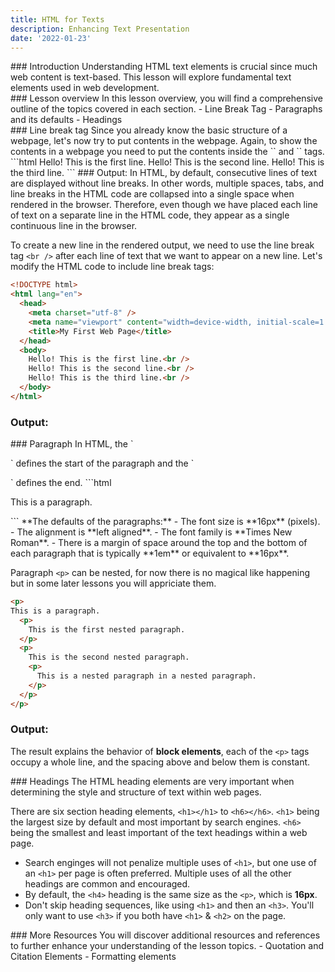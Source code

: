 ```yaml
---
title: HTML for Texts
description: Enhancing Text Presentation
date: '2022-01-23'
---
```


<Section>
### Introduction
Understanding HTML text elements is crucial since much web content is text-based. This lesson will explore fundamental text elements used in web development.
</Section>
<Section>
### Lesson overview
In this lesson overview, you will find a comprehensive outline of the topics covered in each section.
- Line Break Tag
- Paragraphs and its defaults
- Headings
</Section>
<Section>
### Line break tag
Since you already know the basic structure of a webpage, let's now try to put contents in the webpage. Again, to show the contents in a webpage you need to put the contents inside the `<body>` and `</body>` tags.
```html
<!DOCTYPE html>
<html lang="en">
  <head>
    <meta charset="utf-8" />
    <meta name="viewport" content="width=device-width, initial-scale=1.0" />
    <title>My First Web Page</title>
  </head>
  <body>
    Hello! This is the first line.
    Hello! This is the second line.
    Hello! This is the third line.
  </body>
</html>
```
### Output:
<MDXImage 
  src='/images/lesson-images/l3/output-1.png'
  alt='output-1'
  width={400}
  height={121}
/>
In HTML, by default, consecutive lines of text are displayed without line breaks. In other words, multiple spaces, tabs, and line breaks in the HTML code are collapsed into a single space when rendered in the browser. Therefore, even though we have placed each line of text on a separate line in the HTML code, they appear as a single continuous line in the browser.

To create a new line in the rendered output, we need to use the line break tag `<br />` after each line of text that we want to appear on a new line. Let's modify the HTML code to include line break tags:
```html
<!DOCTYPE html>
<html lang="en">
  <head>
    <meta charset="utf-8" />
    <meta name="viewport" content="width=device-width, initial-scale=1.0" />
    <title>My First Web Page</title>
  </head>
  <body>
    Hello! This is the first line.<br />
    Hello! This is the second line.<br />
    Hello! This is the third line.<br />
  </body>
</html>
```
### Output:
<MDXImage 
  src='/images/lesson-images/l3/br-output.png'
  alt='break line output'
  width={400}
  height={225}
/>
</Section>
<Section>
### Paragraph
In HTML, the `<p>` defines the start of the paragraph and the `</p>` defines the end.
```html
<p>This is a paragraph.</p>
```
**The defaults of the paragraphs:**
- The font size is **16px** (pixels).
- The alignment is **left aligned**.
- The font family is **Times New Roman**.
- There is a margin of space around the top and the bottom of each paragraph that is typically **1em** or equivalent to **16px**.

Paragraph `<p>` can be nested, for now there is no magical like happening but in some later lessons you will appriciate them.
```html
<p>
This is a paragraph.
  <p>
    This is the first nested paragraph.
  </p>
  <p>
    This is the second nested paragraph.
    <p>
      This is a nested paragraph in a nested paragraph.
    </p>
  </p>
</p>
```
### Output:
<MDXImage 
  src='/images/lesson-images/l3/nested-paragraph-output.png'
  alt='nested paragraph output'
  width={400}
  height={225}
/>
The result explains the behavior of **block elements**, each of the `<p>` tags occupy a whole line, and the spacing above and below them is constant.
</Section>
<Section>
### Headings
The HTML heading elements are very important when determining the style and structure of text within web pages.

There are six section heading elements, `<h1></h1>` to `<h6></h6>`. `<h1>` being the largest size by default and most important by search engines. `<h6>` being the smallest and least important of the text headings within a web page.
<Card variant='tips'>
- Search enginges will not penalize multiple uses of `<h1>`, but one use of an `<h1>` per page is often preferred. Multiple uses of all the other headings are common and encouraged.
- By default, the `<h4>` heading is the same size as the `<p>`, which is **16px**.
- Don't skip heading sequences, like using `<h1>` and then an `<h3>`. You'll only want to use `<h3>` if you both have `<h1>` & `<h2>` on the page.
</Card>
</Section>
<Section>
### More Resources
You will discover additional resources and references to further enhance your understanding of the lesson topics.
- <MDXLink href=''> Quotation and Citation Elements</MDXLink>
- <MDXLink href=''> Formatting elements</MDXLink>
</Section>